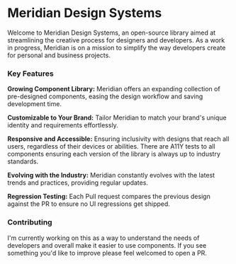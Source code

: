 
<Meta title='Meridian Design System/Introduction' />

# Meridian Design Systems

Welcome to Meridian Design Systems, an open-source library aimed at streamlining the creative process for designers and developers. As a work in progress, Meridian is on a mission to simplify the way developers create for personal and business projects.

### Key Features

**Growing Component Library:** Meridian offers an expanding collection of pre-designed components, easing the design workflow and saving development time.

**Customizable to Your Brand:** Tailor Meridian to match your brand's unique identity and requirements effortlessly.

**Responsive and Accessible:** Ensuring inclusivity with designs that reach all users, regardless of their devices or abilities. There are A11Y tests to all components ensuring each version of the library is always up to industry standards.

**Evolving with the Industry:** Meridian constantly evolves with the latest trends and practices, providing regular updates.

**Regression Testing:** Each Pull request compares the previous design against the PR to ensure no UI regressions get shipped.

### Contributing

I'm currently working on this as a way to understand the needs of developers and overall make it easier to use components. If you see something you'd like to improve please feel welcomed to open a PR.
